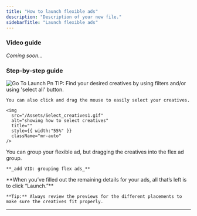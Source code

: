 ```yaml
---
title: "How to launch flexible ads"
description: "Description of your new file."
sidebarTitle: "Launch flexible ads"
---
```


### Video guide

_Coming soon..._

### Step-by-step guide

<Steps>
  <Step title="Go to 'Launch' and click 'Select Creatives'">
    <img
      src="/Go_to_launch_select_creatives.png"
      alt="Go To Launch Pn"
      title="Go To Launch Pn"
      style={{ width:"55%" }}
    />
  </Step>
  <Step title="Select the creatives for your flexible ad and click 'Continue'">
    TIP: Find your desired creatives by using filters and/or using 'select all' button.

    You can also click and drag the mouse to easily select your creatives.

    <img
      src="/Assets/Select_creatives1.gif"
      alt="showing how to select creatives"
      title=""
      style={{ width:"55%" }}
      className="mr-auto"
    />
  </Step>
  <Step title="Next step is to group creatives for the flexible ads">
    You can group your flexible ad, but dragging the creatives into the flex ad group.

    **_add VID: grouping flex ads_**
  </Step>
  <Step title="Now you can click 'Continue' and continue adding primary text, etc.">
    **When you’ve filled out the remaining details for your ads, all that’s left is to click “Launch.”**

    **Tip:** Always review the previews for the different placements to make sure the creatives fit properly.
  </Step>
</Steps>

---